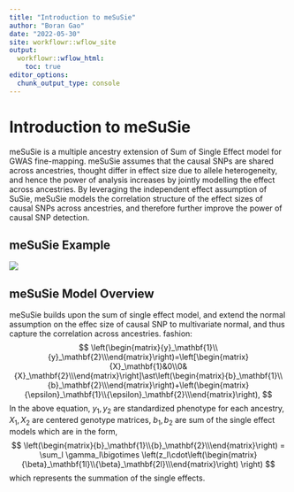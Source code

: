```yaml
---
title: "Introduction to meSuSie"
author: "Boran Gao"
date: "2022-05-30"
site: workflowr::wflow_site
output:
  workflowr::wflow_html:
    toc: true
editor_options:
  chunk_output_type: console
---
```


# Introduction to meSuSie
meSuSie is a multiple ancestry extension of Sum of Single Effect model for GWAS fine-mapping. meSuSie assumes that the causal SNPs are shared across ancestries, thought differ in effect size due to allele heterogeneity, and hence the power of analysis increases by jointly modelling the effect across ancestries. By leveraging the independent effect assumption of SuSie, meSuSie models the correlation structure of the effect sizes of causal SNPs across ancestries, and therefore further improve the power of causal SNP detection.

## meSuSie Example
![](Fig_1.jpeg)

## meSuSie Model Overview
meSuSie builds upon the sum of single effect model, and extend the normal assumption on the effec size of causal SNP to multivariate normal, and thus capture the correlation across ancestries.
fashion:
$$
  \left(\begin{matrix}{y}_\mathbf{1}\\{y}_\mathbf{2}\\\end{matrix}\right)=\left[\begin{matrix}{X}_\mathbf{1}&0\\0&{X}_\mathbf{2}\\\end{matrix}\right]\ast\left(\begin{matrix}{b}_\mathbf{1}\\{b}_\mathbf{2}\\\end{matrix}\right)+\left(\begin{matrix}{\epsilon}_\mathbf{1}\\{\epsilon}_\mathbf{2}\\\end{matrix}\right), 
$$
In the above equation, $y_1,y_2$ are standardized phenotype for each ancestry, $X_1,X_2$ are centered genotype matrices, $b_1,b_2$ are sum of the single effect models which are in the form, 
$$
\left(\begin{matrix}{b}_\mathbf{1}\\{b}_\mathbf{2}\\\end{matrix}\right) = \sum_l \gamma_l\bigotimes \left(z_l\cdot\left(\begin{matrix}{\beta}_\mathbf{1l}\\{\beta}_\mathbf{2l}\\\end{matrix}\right) \right)
$$
which represents the summation of the single effects.


